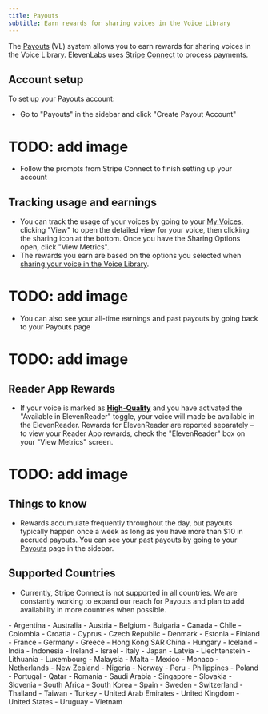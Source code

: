 ```yaml
---
title: Payouts
subtitle: Earn rewards for sharing voices in the Voice Library
---
```


The [Payouts](https://elevenlabs.io/payouts) (VL) system allows you to earn rewards for sharing voices in the Voice Library. ElevenLabs uses <a href="https://stripe.com/connect">Stripe Connect</a> to process payments.

## Account setup

To set up your Payouts account:

- Go to "Payouts" in the sidebar and click "Create Payout Account"

# TODO: add image

- Follow the prompts from Stripe Connect to finish setting up your account

## Tracking usage and earnings

- You can track the usage of your voices by going to your <a href="/docs/product/voices/voice-lab/overview">My Voices</a>, clicking "View" to open the detailed view for your voice, then clicking the sharing icon at the bottom. Once you have the Sharing Options open, click "View Metrics".
- The rewards you earn are based on the options you selected when <a href="/docs/product/voices/voice-library/sharing">sharing your voice in the Voice Library</a>.

# TODO: add image

- You can also see your all-time earnings and past payouts by going back to your Payouts page

# TODO: add image

## Reader App Rewards

- If your voice is marked as **[High-Quality](/docs/product/voices/voice-library/overview#category)** and you have activated the "Available in ElevenReader" toggle, your voice will made be available in the ElevenReader. Rewards for ElevenReader are reported separately – to view your Reader App rewards, check the "ElevenReader" box on your "View Metrics" screen.

# TODO: add image

## Things to know

- Rewards accumulate frequently throughout the day, but payouts typically happen once a week as long as you have more than $10 in accrued payouts. You can see your past payouts by going to your [Payouts](https://elevenlabs.io/app/payouts) page in the sidebar.

## Supported Countries

- Currently, Stripe Connect is not supported in all countries. We are constantly working to expand our reach for Payouts and plan to add availability in more countries when possible.

<Accordion title="Currently supported countries">
  - Argentina - Australia - Austria - Belgium - Bulgaria - Canada - Chile - Colombia - Croatia -
  Cyprus - Czech Republic - Denmark - Estonia - Finland - France - Germany - Greece - Hong Kong SAR
  China - Hungary - Iceland - India - Indonesia - Ireland - Israel - Italy - Japan - Latvia -
  Liechtenstein - Lithuania - Luxembourg - Malaysia - Malta - Mexico - Monaco - Netherlands - New
  Zealand - Nigeria - Norway - Peru - Philippines - Poland - Portugal - Qatar - Romania - Saudi
  Arabia - Singapore - Slovakia - Slovenia - South Africa - South Korea - Spain - Sweden -
  Switzerland - Thailand - Taiwan - Turkey - United Arab Emirates - United Kingdom - United States -
  Uruguay - Vietnam
</Accordion>
